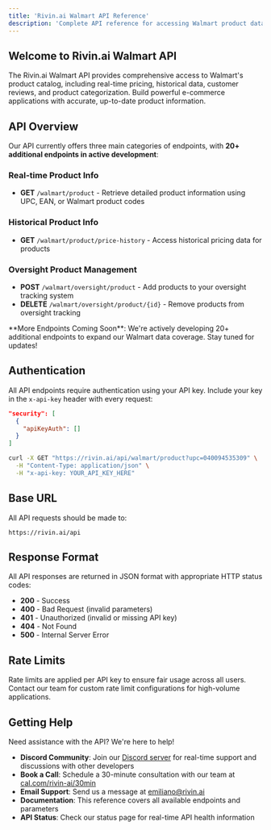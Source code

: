 ```yaml
---
title: 'Rivin.ai Walmart API Reference'
description: 'Complete API reference for accessing Walmart product data, price history, and oversight tracking'
---
```


## Welcome to Rivin.ai Walmart API

The Rivin.ai Walmart API provides comprehensive access to Walmart's product catalog, including real-time pricing, historical data, customer reviews, and product categorization. Build powerful e-commerce applications with accurate, up-to-date product information.

## **API Overview**

Our API currently offers three main categories of endpoints, with **20+ additional endpoints in active development**:

### **Real-time Product Info**
- **GET** `/walmart/product` - Retrieve detailed product information using UPC, EAN, or Walmart product codes

### **Historical Product Info**
- **GET** `/walmart/product/price-history` - Access historical pricing data for products

### **Oversight Product Management**
- **POST** `/walmart/oversight/product` - Add products to your oversight tracking system
- **DELETE** `/walmart/oversight/product/{id}` - Remove products from oversight tracking

<Note>
  **More Endpoints Coming Soon**: We're actively developing 20+ additional endpoints to expand our Walmart data coverage. Stay tuned for updates!
</Note>

## **Authentication**

All API endpoints require authentication using your API key. Include your key in the `x-api-key` header with every request:

```json
"security": [
  {
    "apiKeyAuth": []
  }
]
```

<RequestExample>

```bash Authentication Example
curl -X GET "https://rivin.ai/api/walmart/product?upc=040094535309" \
  -H "Content-Type: application/json" \
  -H "x-api-key: YOUR_API_KEY_HERE"
```

</RequestExample>

## **Base URL**

All API requests should be made to:
```
https://rivin.ai/api
```

## **Response Format**

All API responses are returned in JSON format with appropriate HTTP status codes:

- **200** - Success
- **400** - Bad Request (invalid parameters)
- **401** - Unauthorized (invalid or missing API key)
- **404** - Not Found
- **500** - Internal Server Error

## **Rate Limits**

Rate limits are applied per API key to ensure fair usage across all users. Contact our team for custom rate limit configurations for high-volume applications.

## **Getting Help**

Need assistance with the API? We're here to help!

- **Discord Community**: Join our [Discord server](https://discord.gg/ax9p3eNMup) for real-time support and discussions with other developers
- **Book a Call**: Schedule a 30-minute consultation with our team at [cal.com/rivin-ai/30min](https://cal.com/rivin-ai/30min)
- **Email Support**: Send us a message at [emiliano@rivin.ai](mailto:emiliano@rivin.ai)
- **Documentation**: This reference covers all available endpoints and parameters
- **API Status**: Check our status page for real-time API health information